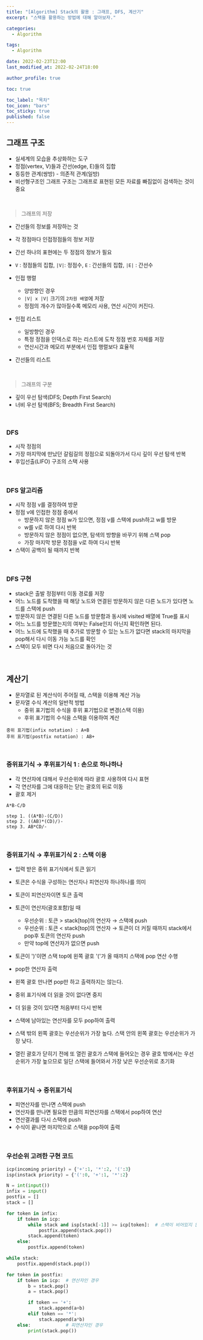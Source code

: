 ```yaml
---
title: "[Algorithm] Stack의 활용 : 그래프, DFS, 계산기"
excerpt: "스택을 활용하는 방법에 대해 알아보자."

categories:
  - Algorithm

tags:
  - Algorithm

date: 2022-02-23T12:00
last_modified_at: 2022-02-24T18:00

author_profile: true

toc: true

toc_label: "목차"
toc_icon: "bars"
toc_sticky: true
published: false
---
```


## 그래프 구조

- 실세계의 모습을 추상화하는 도구
- 정점(vertex, V)들과 간선(edge, E)들의 집합
- 동등한 관계(쌍방) - 의존적 관계(일방)
- 비선형구조인 그래프 구조는 그래프로 표현된 모든 자료를 빠짐없이 검색하는 것이 중요

<br />

> 그래프의 저장

- 간선들의 정보를 저장하는 것
- 각 정점마다 인접정점들의 정보 저장
- 간선 하나의 표현에는 두 정점의 정보가 필요

- `V` : 정점들의 집합, `|V|`: 정점수, `E` : 간선들의 집합, `|E|` : 간선수
- 인접 행렬
  - 양방향인 경우
  - `|V| x |V|` 크기의 `2차원 배열`에 저장
  - 정점의 개수가 많아질수록 메모리 사용, 연산 시간이 커진다.
- 인접 리스트
  - 일방향인 경우
  - 특정 정점을 인덱스로 하는 리스트에 도착 정점 번호 자체를 저장
  - 연산시간과 메모리 부분에서 인접 행렬보다 효율적
- 간선들의 리스트

<br />

> 그래프의 구분

- 깊이 우선 탐색(DFS; Depth First Search)
- 너비 우선 탐색(BFS; Breadth First Search)

<br />

### DFS

- 시작 정점의
- 가장 마지막에 만났던 갈림길의 정점으로 되돌아가서 다시 깊이 우선 탐색 반복
- 후입선출(LIFO) 구조의 스택 사용

<br />

### DFS 알고리즘

- 시작 정점 v를 결정하여 방문
- 정점 v에 인접한 정점 중에서
  - 방문하지 않은 정점 w가 있으면, 정점 v를 스택에 push하고 w를 방문
  - w를 v로 하여 다시 반복
  - 방문하지 않은 정점이 없으면, 탐색의 방향을 바꾸기 위해 스택 pop
  - 가장 마지막 방문 정점을 v로 하여 다시 반복
- 스택이 공백이 될 때까지 반복

<br />

### DFS 구현

- stack은 출발 정점부터 이동 경로를 저장
- 어느 노드를 도착했을 때 해당 노드와 연결된 방문하지 않은 다른 노드가 있다면 노드를 스택에 push
- 방문하지 않은 연결된 다른 노드를 방문함과 동시에 visited 배열에 True를 표시
- 어느 노드를 방문했는지의 여부는 False인지 아닌지 확인하면 된다.
- 어느 노드에 도착했을 때 추가로 방문할 수 있는 노드가 없다면 stack의 마지막을 pop해서 다시 이동 가능 노드를 확인
- 스택이 모두 비면 다시 처음으로 돌아가는 것

<br />

## 계산기

- 문자열로 된 계산식이 주어질 때, 스택을 이용해 계산 가능
- 문자열 수식 계산의 일반적 방법
  - 중위 표기법의 수식을 후위 표기법으로 변경(스택 이용)
  - 후위 표기법의 수식을 스택을 이용하여 계산

```
중위 표기법(infix notation) : A+B
후위 표기법(postfix notation) : AB+
```

<br />

### 중위표기식 → 후위표기식 1 : 손으로 하나하나

- 각 연산자에 대해서 우선순위에 따라 괄호 사용하여 다시 표현
- 각 연산자를 그에 대응하는 닫는 괄호의 뒤로 이동
- 괄호 제거

```
A*B-C/D

step 1. ((A*B)-(C/D))
step 2. ((AB)*(CD)/)-
step 3. AB*CD/-
```

<br />

### 중위표기식 → 후위표기식 2 : 스택 이용

- 입력 받은 중위 표기식에서 토큰 읽기
- 토큰은 수식을 구성하는 연산자나 피연산자 하나하나를 의미

- 토큰이 피연산자이면 토큰 출력
- 토큰이 연산자(괄호포함)일 때

  - 우선순위 : 토큰 > stack[top]의 연산자 → 스택에 push
  - 우선순위 : 토큰 < stack[top]의 연산자 → 토큰이 더 커질 때까지 stack에서 pop후 토큰의 연산자 push
  - 만약 top에 연산자가 없으면 push

- 토큰이 ')'이면 스택 top에 왼쪽 괄호 '('가 올 때까지 스택에 pop 연산 수행
- pop한 연산자 출력
- 왼쪽 괄호 만나면 pop만 하고 출력하지는 않는다.

- 중위 표기식에 더 읽을 것이 없다면 중지
- 더 읽을 것이 있다면 처음부터 다시 반복

- 스택에 남아있는 연산자를 모두 pop하여 출력
- 스택 밖의 왼쪽 괄호는 우선순위가 가장 높다. 스택 안의 왼쪽 괄호는 우선순위가 가장 낮다.
- 열린 괄호가 닫히기 전에 또 열린 괄호가 스택에 들어오는 경우 괄호 밖에서는 우선순위가 가장 높으므로 일단 스택에 들어와서 가장 낮은 우선순위로 초기화

<br />

### 후위표기식 → 중위표기식

- 피연산자를 만나면 스택에 push
- 연산자를 만나면 필요한 만큼의 피연산자를 스택에서 pop하여 연산
- 연산결과를 다시 스택에 push
- 수식이 끝나면 마지막으로 스택을 pop하여 출력

<br />

### 우선순위 고려한 구현 코드

```python
icp(incoming priority) = {'+':1, '*':2, '(':3}
isp(instack priority) = {'(':0, '+':1, '*':2}

N = int(input())
infix = input()
postfix = []
stack = []

for token in infix:
    if token in icp:
        while stack and isp[stack[-1]] >= icp[token]:  # 스택이 비어있지 않아야 한다는 조건 필수
            postfix.append(stack.pop())
        stack.append(token)
    else:
        postfix.append(token)

while stack:
    postfix.append(stack.pop())

for token in postfix:
    if token in icp:  # 연산자인 경우
        b = stack.pop()
        a = stack.pop()

        if token == '+':
            stack.append(a+b)
        elif token == '*':
            stack.append(a*b)
    else:             # 피연산자인 경우
        print(stack.pop())
```
